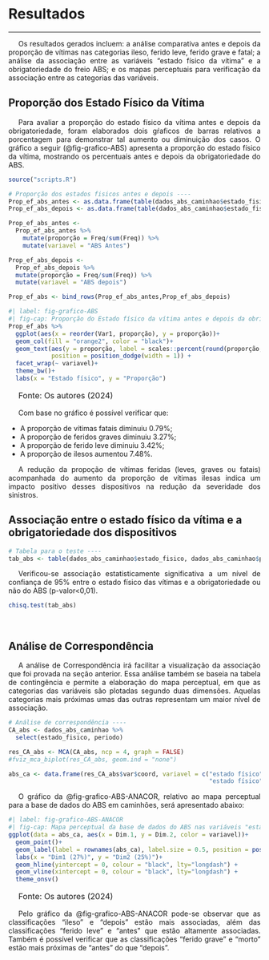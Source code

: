 <style>
p {
  text-align: justify;  
  text-indent: 20px;   
}
</style>  

# Resultados  
***  

<p>Os resultados gerados incluem: a análise comparativa antes e depois da proporção de vítimas nas categorias ileso, ferido leve, ferido grave e fatal; a análise da associação entre as variáveis "estado físico da vítima" e a obrigatoriedade do freio ABS; e os mapas perceptuais para verificação da associação entre as categorias das variáveis.   

## Proporção dos Estado Físico da Vítima  

<p>Para avaliar a proporção do estado físico da vítima antes e depois da obrigatoriedade, foram elaborados dois gŕaficos de barras relativos a porcentagem para demonstrar tal aumento ou diminuição dos casos. O gráfico a seguir (@fig-grafico-ABS) apresenta a proporção do estado físico da vítima, mostrando os percentuais antes e depois da obrigatoriedade do ABS.  

```r
source("scripts.R")
```

```r

# Proporção dos estados fisicos antes e depois ----
Prop_ef_abs_antes <- as.data.frame(table(dados_abs_caminhao$estado_fisico[dados_abs_caminhao$periodo == "antes"]))
Prop_ef_abs_depois <- as.data.frame(table(dados_abs_caminhao$estado_fisico[dados_abs_caminhao$periodo == "depois"]))

Prop_ef_abs_antes <- 
  Prop_ef_abs_antes %>% 
    mutate(proporção = Freq/sum(Freq)) %>% 
    mutate(variavel = "ABS Antes")

Prop_ef_abs_depois <- 
  Prop_ef_abs_depois %>% 
  mutate(proporção = Freq/sum(Freq)) %>% 
  mutate(variavel = "ABS depois")

Prop_ef_abs <- bind_rows(Prop_ef_abs_antes,Prop_ef_abs_depois)
```  

```r
#| label: fig-grafico-ABS
#| fig-cap: Proporção do Estado físico da vítima antes e depois da obrigatoriedade do ABS.
Prop_ef_abs %>% 
  ggplot(aes(x = reorder(Var1, proporção), y = proporção))+
  geom_col(fill = "orange2", color = "black")+
  geom_text(aes(y = proporção, label = scales::percent(round(proporção,4))), vjust = -0.5,
            position = position_dodge(width = 1)) +
  facet_wrap(~ variavel)+
  theme_bw()+
  labs(x = "Estado físico", y = "Proporção")

```
<p style="font-size: 16px;">Fonte: Os autores (2024)</p> 

<p> Com base no gráfico é possível verificar que:  

- A proporção de vítimas fatais diminuiu 0.79%;
- A proporção de feridos graves diminuiu 3.27%;
- A proporção de ferido leve diminuiu 3.42%;
- A proporção de ilesos aumentou 7.48%.

<p>A redução da propoção de vítimas feridas (leves, graves ou fatais) acompanhada do aumento da proporção de vítimas ilesas indica um impacto positivo desses dispositivos na redução da severidade dos sinistros.


## Associação entre o estado físico da vítima e a obrigatoriedade dos dispositivos 
```r
# Tabela para o teste ----
tab_abs <- table(dados_abs_caminhao$estado_fisico, dados_abs_caminhao$periodo)
```
<p>Verificou-se associação estatisticamente significativa a um nível de confiança de 95% entre o estado físico das vítimas e a obrigatoriedade ou não do ABS (p-valor<0,01).

```r
chisq.test(tab_abs)
```  
<br>  


## Análise de Correspondência  

<p>A análise de Correspondência irá facilitar a visualização da associação que foi provada na seção anterior. Essa análise também se baseia na tabela de contingência e permite a elaboração do mapa perceptual, em que as categorias das variáveis são plotadas segundo duas dimensões. Aquelas categorias mais próximas umas das outras representam um maior nível de associação.  
```r
# Análise de correspondência ----
CA_abs <- dados_abs_caminhao %>% 
  select(estado_fisico, periodo)

res_CA_abs <- MCA(CA_abs, ncp = 4, graph = FALSE)
#fviz_mca_biplot(res_CA_abs, geom.ind = "none")

abs_ca <- data.frame(res_CA_abs$var$coord, variavel = c("estado físico","estado físico","estado físico",
                                                        "estado físico","período","período"))
```

<p>O gráfico da @fig-grafico-ABS-ANACOR, relativo ao mapa perceptual para a base de dados do ABS em caminhões, será apresentado abaixo:  

```r
#| label: fig-grafico-ABS-ANACOR
#| fig-cap: Mapa perceptual da base de dados do ABS nas variáveis "estado físico" e "período".
ggplot(data = abs_ca, aes(x = Dim.1, y = Dim.2, color = variavel))+
  geom_point()+
  geom_label(label = rownames(abs_ca), label.size = 0.5, position = position_nudge(y = 0.15))+
  labs(x = "Dim1 (27%)", y = "Dim2 (25%)")+
  geom_hline(yintercept = 0, colour = "black", lty="longdash") + 
  geom_vline(xintercept = 0, colour = "black", lty="longdash") + 
  theme_onsv()
```  
<p style="font-size: 16px;">Fonte: Os autores (2024)</p>  

<p>Pelo gráfico da @fig-grafico-ABS-ANACOR pode-se observar que as classificações "ileso" e "depois" estão mais associadas, além das classificações "ferido leve" e "antes" que estão altamente associadas. Também é possível verificar que as classificações "ferido grave" e "morto" estão mais próximas de "antes" do que "depois".  
